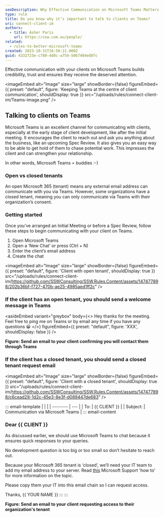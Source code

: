```yaml
---
seoDescription: Why Effective Communication on Microsoft Teams Matters for Client Relationships Boost client trust and engagement by leveraging Microsoft Teams as a primary communication channel.
type: rule
title: Do you know why it’s important to talk to clients on Teams?
uri: connect-client-im
authors:
  - title: Asher Paris
    url: https://ssw.com.au/people/
related:
  - rules-to-better-microsoft-teams
created: 2023-10-31T16:50:21.000Z
guid: 4332723e-c780-4d0c-a759-5067404ed8fc
---
```


Effective communication with your clients on Microsoft Teams builds credibility, trust and ensures they receive the deserved attention.


<imageEmbed
  alt="Image"
  size="large"
  showBorder={false}
  figureEmbed={{
    preset: "default",
    figure: 'Keeping Teams at the centre of client communication',
    shouldDisplay: true
  }}
  src="/uploads/rules/connect-client-im/Teams-image.png"
/>
## Talking to clients on Teams

Microsoft Teams is an excellent channel for communicating with clients, especially at the early stage of client development, like after the initial meeting. It encourages the client to reach out and ask you anything about the business, like an upcoming Spec Review. It also gives you an easy way to be able to get hold of them to chase potential work. This impresses the client and can strengthen your relationship.

In other words, Microsoft Teams = buddies :-)

### Open vs closed tenants

An open Microsoft 365 (tenant) means any external email address can communicate with you via Teams. However, some organizations have a closed tenant, meaning you can only communicate via Teams with their organization’s consent.

### Getting started

Once you’ve arranged an Initial Meeting or before a Spec Review, follow these steps to begin communicating with your client on Teams.

1. Open Microsoft Teams
2. Open a ‘New Chat’ or press (Ctrl + N)
3. Enter the client’s email address
4. Create the chat


<imageEmbed
  alt="Image"
  size="large"
  showBorder={false}
  figureEmbed={{
    preset: "default",
    figure: 'Client with open tenant',
    shouldDisplay: true
  }}
  src="/uploads/rules/connect-client-im/https://github.com/SSWConsulting/SSW.Rules.Content/assets/147477898/202b36bf-f727-470b-ae25-4985aed1ff2c"
/>

### If the client has an open tenant, you should send a welcome message in Teams

<asideEmbed
  variant="greybox"
  body={<>
    Hey thanks for the meeting. Feel free to ping me on Teams or by email any time if you have any questions 😀
  </>}
  figureEmbed={{
    preset: "default",
    figure: 'XXX',
    shouldDisplay: false
  }}
/>

**Figure: Send an email to your client confirming you will contact them through Teams**

### If the client has a closed tenant, you should send a closed tenant request email


<imageEmbed
  alt="Image"
  size="large"
  showBorder={false}
  figureEmbed={{
    preset: "default",
    figure: 'Client with a closed tenant',
    shouldDisplay: true
  }}
  src="/uploads/rules/connect-client-im/https://github.com/SSWConsulting/SSW.Rules.Content/assets/147477898/c6cead28-1d2c-45e3-8e3f-d089447de683"
/>

::: email-template
| | |
| -------- | --- |
| To: | {{ CLIENT }} |
| Subject: | Communication via Microsoft Teams |
::: email-content

### Dear {{ CLIENT }}

As discussed earlier, we should use Microsoft Teams to chat because it ensures quick responses to your queries.

No development question is too big or too small so don’t hesitate to reach out.

Because your Microsoft 365 tenant is ‘closed’, we’ll need your IT team to add my email address to your server. Read [this](https://support.microsoft.com/en-us/office/add-guests-to-a-team-in-microsoft-teams-fccb4fa6-f864-4508-bdde-256e7384a14f) Microsoft Support 'how to' for more information on the topic.

Please copy them your IT into this email chain so I can request access.

Thanks,
{{ YOUR NAME }}
:::
:::

**Figure: Send an email to your client requesting access to their organization's tenant**